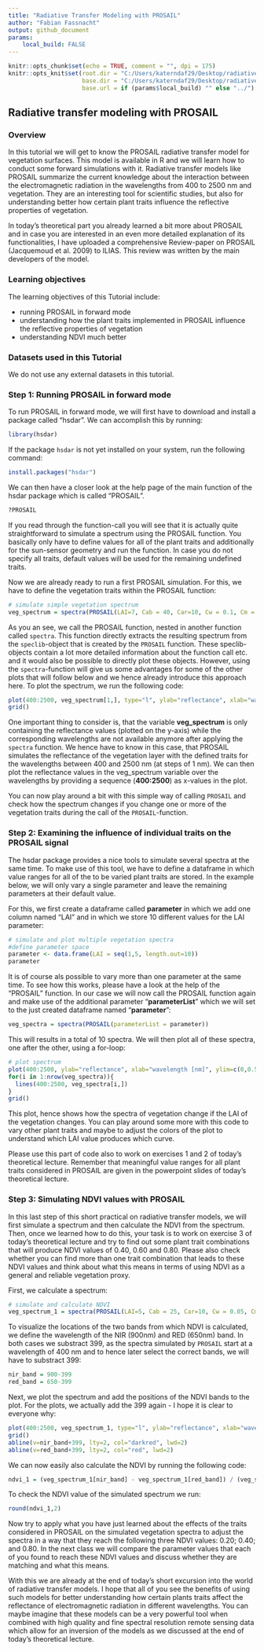 ```yaml
---
title: "Radiative Transfer Modeling with PROSAIL"
author: "Fabian Fassnacht"
output: github_document
params:
    local_build: FALSE
---
```


```r
knitr::opts_chunk$set(echo = TRUE, comment = "", dpi = 175)
knitr::opts_knit$set(root.dir = "C:/Users/katerndaf29/Desktop/radiative-transfer-model/",
                     base.dir = "C:/Users/katerndaf29/Desktop/radiative-transfer-model/",
                     base.url = if (params$local_build) "" else "../")
```

## Radiative transfer modeling with PROSAIL

### Overview

In this tutorial we will get to know the PROSAIL radiative transfer model for vegetation surfaces. This model is available in R and we will learn how to conduct some forward simulations with it. Radiative transfer models like PROSAIL summarize the current knowledge about the interaction between the electromagnetic radiation in the wavelengths from 400 to 2500 nm and vegetation. They are an interesting tool for scientific studies, but also for understanding better how certain plant traits influence the reflective properties of vegetation.

In today's theoretical part you already learned a bit more about PROSAIL and in case you are interested in an even more detailed explanation of its functionalities, I have uploaded a comprehensive Review-paper on PROSAIL (Jacquemoud et al. 2009) to ILIAS. This review was written by the main developers of the model.

### Learning objectives

The learning objectives of this Tutorial include:

- running PROSAIL in forward mode
- understanding how the plant traits implemented in PROSAIL influence the reflective properties of vegetation
- understanding NDVI much better

### Datasets used in this Tutorial

We do not use any external datasets in this tutorial.

### Step 1: Running PROSAIL in forward mode

To run PROSAIL in forward mode, we will first have to download and install a package called "hsdar". We can accomplish this by running:

```r
library(hsdar)
```

If the package `hsdar` is not yet installed on your system, run the following command:

```r
install.packages("hsdar")
```

We can then have a closer look at the help page of the main function of the hsdar package which is called "PROSAIL". 

```r
?PROSAIL
```

If you read through the function-call you will see that it is actually quite straightforward to simulate a spectrum using the PROSAIL function. You basically only have to define values for all of the plant traits and additionally for the sun-sensor geometry and run the function. In case you do not specify all traits, default values will be used for the remaining undefined traits. 

Now we are already ready to run a first PROSAIL simulation. For this, we have to define the vegetation traits within the PROSAIL function:
	
```r
# simulate simple vegetation spectrum
veg_spectrum = spectra(PROSAIL(LAI=7, Cab = 40, Car=10, Cw = 0.1, Cm = 0.005, N=2, TypeLidf = 2, lidfa = 55))
```

As you an see, we call the PROSAIL function, nested in another function called `spectra`. This function directly extracts the resulting spectrum from the `speclib`-object that is created by the `PROSAIL` function. These speclib-objects contain a lot more detailed information about the function call etc. and it would also be possible to directly plot these objects. However, using the `spectra`-function will give us some advantages for some of the other plots that will follow below and we hence already introduce this approach here. To plot the spectrum, we run the following code:

```r
plot(400:2500, veg_spectrum[1,], type="l", ylab="reflectance", xlab="wavelength [nm]", ylim=c(0,0.5), xlim=c(400,2500))
grid()
```

One important thing to consider is, that the variable **veg\_spectrum** is only containing the reflectance values (plotted on the y-axis) while the corresponding wavelengths are not available anymore after applying the `spectra` function. We hence have to know in this case, that PROSAIL simulates the reflectance of the vegetation layer with the defined traits for the wavelengths between 400 and 2500 nm (at steps of 1 nm). We can then plot the reflectance values in the veg_spectrum variable over the wavelengths by providing a sequence (**400:2500**) as x-values in the plot.

You can now play around a bit with this simple way of calling `PROSAIL` and check how the spectrum changes if you change one or more of the vegetation traits during the call of the `PROSAIL`-function.

### Step 2: Examining the influence of individual traits on the PROSAIL signal

The hsdar package provides a nice tools to simulate several spectra at the same time. To make use of this tool, we have to define a dataframe in which value ranges for all of the to be varied plant traits are stored. In the example below, we will only vary a single parameter and leave the remaining parameters at their default value.

For this, we first create a dataframe called **parameter** in which we add one column named "LAI" and in which we store 10 different values for the LAI parameter:

```r
# simulate and plot multiple vegetation spectra
#define parameter space
parameter <- data.frame(LAI = seq(1,5, length.out=10))
parameter
```

It is of course als possible to vary more than one parameter at the same time. To see how this works, please have a look at the help of the "PROSAIL" function. In our case we will now call the PROSAIL function again and make use of the additional parameter "**parameterList**" which we will set to the just created dataframe named "**parameter**":

```r
veg_spectra = spectra(PROSAIL(parameterList = parameter))
```

This will results in a total of 10 spectra. We will then plot all of these spectra, one after the other, using a for-loop: 

```r
# plot spectrum
plot(400:2500, ylab="reflectance", xlab="wavelength [nm]", ylim=c(0,0.5), xlim=c(400,2500))
for(i in 1:nrow(veg_spectra)){
  lines(400:2500, veg_spectra[i,])
}
grid()
```

This plot, hence shows how the spectra of vegetation change if the LAI of the vegetation changes. You can play around some more with this code to vary other plant traits and maybe to adjust the colors of the plot to understand which LAI value produces which curve.

Please use this part of code also to work on exercises 1 and 2 of today's theoretical lecture. Remember that meaningful value ranges for all plant traits considered in PROSAIL are given in the powerpoint slides of today's theoretical lecture.

### Step 3: Simulating NDVI values with PROSAIL

In this last step of this short practical on radiative transfer models, we will first simulate a spectrum and then calculate the NDVI from the spectrum. Then, once we learned how to do this, your task is to work on exercise 3 of today's theoretical lecture and try to find out some plant trait combinations that will produce NDVI values of 0.40, 0.60 and 0.80. Please also check whether you can find more than one trait combination that leads to these NDVI values and think about what this means in terms of using NDVI as a general and reliable vegetation proxy.

First, we calculate a spectrum:

```r
# simulate and calculate NDVI
veg_spectrum_1 = spectra(PROSAIL(LAI=5, Cab = 25, Car=10, Cw = 0.05, Cm = 0.005, N=2, TypeLidf = 2, lidfa = 55))[1,]
```

To visualize the locations of the two bands from which NDVI is calculated, we define the wavelength of the NIR (900nm) and RED (650nm) band. In both cases we substract 399, as the spectra simulated by `PROSAIL` start at a wavelength of 400 nm and to hence later select the correct bands, we will have to substract 399:

```r
nir_band = 900-399
red_band = 650-399
```

Next, we plot the spectrum and add the positions of the NDVI bands to the plot. For the plots, we actually add the 399 again - I hope it is clear to everyone why:

```r
plot(400:2500, veg_spectrum_1, type="l", ylab="reflectance", xlab="wavelength [nm]", ylim=c(0,0.5), xlim=c(400,2500), lwd=2)
grid()
abline(v=nir_band+399, lty=2, col="darkred", lwd=2)
abline(v=red_band+399, lty=2, col="red", lwd=2)
```

We can now easily also calculate the NDVI by running the following code:

```r
ndvi_1 = (veg_spectrum_1[nir_band] - veg_spectrum_1[red_band]) / (veg_spectrum_1[nir_band] + veg_spectrum_1[red_band])
```

To check the NDVI value of the simulated spectrum we run:

```r
round(ndvi_1,2)
```

Now try to apply what you have just learned about the effects of the traits considered in PROSAIL on the simulated vegetation spectra to adjust the spectra in a way that they reach the following three NDVI values: 0.20; 0.40; and 0.80. In the next class we will compare the parameter values that each of you found to reach these NDVI values and discuss whether they are matching and what this means.

With this we are already at the end of today's short excursion into the world of radiative transfer models. I hope that all of you see the benefits of using such models for better understanding how certain plants traits affect the reflectance of electromagnetic radiation in different wavelengths. You can maybe imagine that these models can be a very powerful tool when combined with high quality and fine spectral resolution remote sensing data which allow for an inversion of the models as we discussed at the end of today's theoretical lecture.
